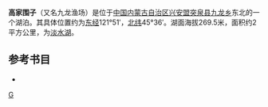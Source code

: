 '''高家围子'''（又名九龙渔场）是位于[[中国|中国]][[内蒙古自治区|内蒙古自治区]][[兴安盟|兴安盟]][[突泉县|突泉县]][[九龙乡|九龙乡]]东北的一个湖泊。其具体位置约为[[东经|东经]]121°51′，[[北纬|北纬]]45°36′。湖面海拔269.5米，面积约2平方公里，为[[淡水湖|淡水湖]]。
== 参考书目 ==
*{{cite book|author=牧寒 |title=《内蒙古湖泊》 |year=2003 |publisher=内蒙古人民出版社 |isbn=9787204039883  }}
{{内蒙古小作品}}

[[分类:突泉县湖泊|G]]